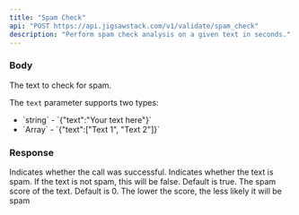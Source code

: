 ```yaml
---
title: "Spam Check"
api: "POST https://api.jigsawstack.com/v1/validate/spam_check"
description: "Perform spam check analysis on a given text in seconds."
---
```



### Body

<ParamField body="text" type="string" required>
  The text to check for spam.

The `text` parameter supports two types:

  <ul>
    <li>`string` - `{"text":"Your text here"}`</li>
    <li>`Array<string>` - `{"text":["Text 1", "Text 2"]}`</li>
  </ul>

</ParamField>

<Snippet file="header.mdx" />

### Response

<ResponseField name="success" type="boolean">
  Indicates whether the call was successful.
</ResponseField>

<ResponseField name="check" type="object">

<Expandable title="Toggle object" defaultOpen="true">

<ResponseField name="is_spam" type="boolean" default="true">
  Indicates whether the text is spam. If the text is not spam, this will be
  false. Default is true.
</ResponseField>

<ResponseField name="score" type="number">
  The spam score of the text. Default is 0. The lower the score, the less likely
  it will be spam
</ResponseField>

</Expandable>

</ResponseField>

<SpamCheckSnippet />
